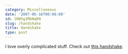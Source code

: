 ```yaml
---
category: Miscellaneous
date: '2007-06-16T00:00:00'
id: 20WSg1MbNqKN
slug: /handshake
title: Handshake
type: post
---
```


I love overly complicated stuff. Check out
[this handshake](http://www.youtube.com/watch?v=vVge3CiE5uU).